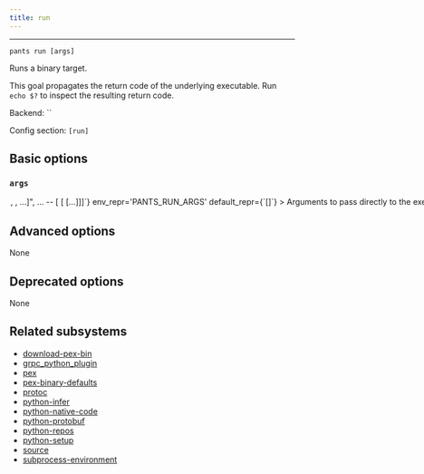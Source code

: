 ```yaml
---
title: run
---
```



---

```
pants run [args]
```

Runs a binary target.

This goal propagates the return code of the underlying executable. Run `echo $?` to inspect the resulting return code.

Backend: <span className="color--primary">``</span>

Config section: <span className="color--primary">`[run]`</span>

<span className={styles.options}>

## Basic options

### `args`

<Option
  cli_repr={`--run-args="[<shell_str>, <shell_str>, ...]", ... -- [<shell_str> [<shell_str> [...]]]`}
  env_repr='PANTS_RUN_ARGS'
  default_repr={`[]`}
>

Arguments to pass directly to the executed target, e.g. `--run-args="val1 val2 --debug"`

</Option>

## Advanced options

None

## Deprecated options

None

## Related subsystems

- [download-pex-bin](../subsystems/download-pex-bin.mdx)
- [grpc_python_plugin](../subsystems/grpc_python_plugin.mdx)
- [pex](../subsystems/pex.mdx)
- [pex-binary-defaults](../subsystems/pex-binary-defaults.mdx)
- [protoc](../subsystems/protoc.mdx)
- [python-infer](../subsystems/python-infer.mdx)
- [python-native-code](../subsystems/python-native-code.mdx)
- [python-protobuf](../subsystems/python-protobuf.mdx)
- [python-repos](../subsystems/python-repos.mdx)
- [python-setup](../subsystems/python-setup.mdx)
- [source](../subsystems/source.mdx)
- [subprocess-environment](../subsystems/subprocess-environment.mdx)

</span>
